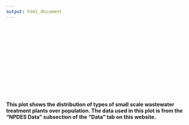 ```yaml
---
output: html_document
---
```


<br>    
<br>  
<br>  
<br>   
<br>  
<br>

#### This plot shows the distribution of types of small scale wastewater treatment plants over population. The data used in this plot is from the "NPDES Data" subsection of the "Data" tab on this website. 